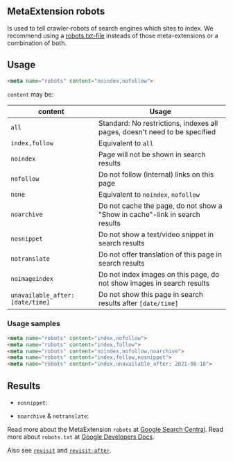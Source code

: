 ## MetaExtension robots

Is used to tell crawler-robots of search engines which sites to index.
We recommend using a [robots.txt-file](https://developers.google.com/search/docs/advanced/robots/intro) insteads of those meta-extensions or a combination of both. 

## Usage

````html
<meta name="robots" content="noindex,nofollow">
````

`content` may be:

| content                          | Usage                                                                       |
|----------------------------------|-----------------------------------------------------------------------------|
| `all`                            | Standard: No restrictions, indexes all pages, doesn't need to be specified  |
| `index,follow`                   | Equivalent to `all`                                                         |
| `noindex`                        | Page will not be shown in search results                                    |
| `nofollow`                       | Do not follow (internal) links on this page                                 |
| `none`                           | Equivalent to `noindex`, `nofollow`                                         |
| `noarchive`                      | Do not cache the page, do not show a "Show in cache"-link in search results |
| `nosnippet`                      | Do not show a text/video snippet in search results                          |
| `notranslate`                    | Do not offer translation of this page in search results                     |
| `noimageindex`                   | Do not index images on this page, do not show images in search results      |
| `unavailable_after: [date/time]` | Do not show this page in search results after `[date/time]`                 |


### Usage samples

````html
<meta name="robots" content="index,nofollow">
<meta name="robots" content="index,follow">
<meta name="robots" content="noindex,nofollow,noarchive">
<meta name="robots" content="index,follow,nosnippet">
<meta name="robots" content="index,unavailable_after: 2021-08-18">
````

## Results

* `nosnippet`:

	<Search title="FEN MetaTag Documentation" url="https://faq.frontendnet.work" chevron description="No description available" />

* `noarchive` & `notranslate`:

	<Search title="FEN MetaTag Documentation" url="https://faq.frontendnet.work" description="FEN MetaTag Documentation for HTML and popular Meta Tags" />

Read more about the MetaExtension `robots` at [Google Search Central](https://developers.google.com/search/docs/advanced/robots/robots_meta_tag#directives).
Read more about `robots.txt` at [Google Developers Docs](https://developers.google.com/search/docs/advanced/robots/intro).

Also see [`revisit`](revisit) and [`revisit-after`](revisit-after).
